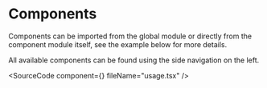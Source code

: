 

# Components

Components can be imported from the global module or directly from the component module itself, see the example below for more details.

All available components can be found using the side navigation on the left.

<SourceCode component={<GetStartedButton />} fileName="usage.tsx" />
